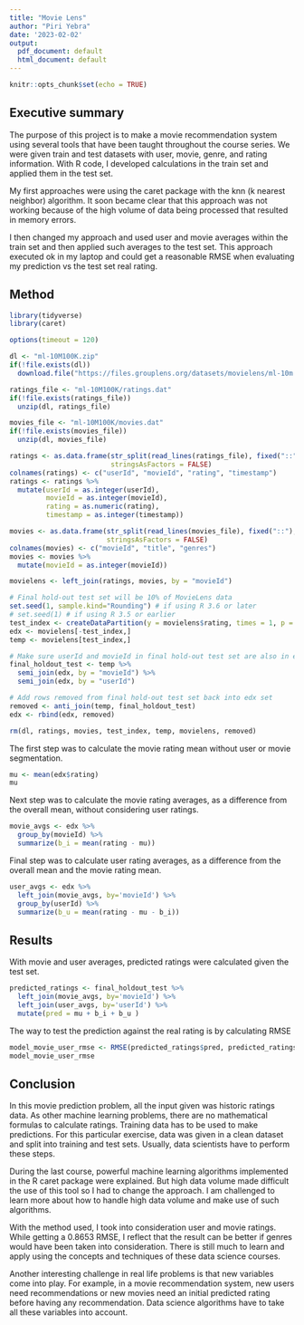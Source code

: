 ---
title: "Movie Lens"
author: "Piri Yebra"
date: '2023-02-02'
output:
  pdf_document: default
  html_document: default
---

```{r setup, include=FALSE}
knitr::opts_chunk$set(echo = TRUE)
```

## Executive summary

The purpose of this project is to make a movie recommendation system using several tools that have been taught throughout the course series. We were given train and test datasets with user, movie, genre, and rating information. With R code, I developed calculations in the train set and applied them in the test set. 

My first approaches were using the caret package with the knn (k nearest neighbor) algorithm. It soon became clear that this approach was not working because of the high volume of data being processed that resulted in memory errors.

I then changed my approach and used user and movie averages within the train set and then applied such averages to the test set. This approach executed ok in my laptop and could get a reasonable RMSE when evaluating my prediction vs the test set real rating.

## Method

```{r Initial code, echo=FALSE, include=FALSE}

library(tidyverse)
library(caret)

options(timeout = 120)

dl <- "ml-10M100K.zip"
if(!file.exists(dl))
  download.file("https://files.grouplens.org/datasets/movielens/ml-10m.zip", dl)

ratings_file <- "ml-10M100K/ratings.dat"
if(!file.exists(ratings_file))
  unzip(dl, ratings_file)

movies_file <- "ml-10M100K/movies.dat"
if(!file.exists(movies_file))
  unzip(dl, movies_file)

ratings <- as.data.frame(str_split(read_lines(ratings_file), fixed("::"), simplify = TRUE),
                         stringsAsFactors = FALSE)
colnames(ratings) <- c("userId", "movieId", "rating", "timestamp")
ratings <- ratings %>%
  mutate(userId = as.integer(userId),
         movieId = as.integer(movieId),
         rating = as.numeric(rating),
         timestamp = as.integer(timestamp))

movies <- as.data.frame(str_split(read_lines(movies_file), fixed("::"), simplify = TRUE),
                        stringsAsFactors = FALSE)
colnames(movies) <- c("movieId", "title", "genres")
movies <- movies %>%
  mutate(movieId = as.integer(movieId))

movielens <- left_join(ratings, movies, by = "movieId")

# Final hold-out test set will be 10% of MovieLens data
set.seed(1, sample.kind="Rounding") # if using R 3.6 or later
# set.seed(1) # if using R 3.5 or earlier
test_index <- createDataPartition(y = movielens$rating, times = 1, p = 0.1, list = FALSE)
edx <- movielens[-test_index,]
temp <- movielens[test_index,]

# Make sure userId and movieId in final hold-out test set are also in edx set
final_holdout_test <- temp %>% 
  semi_join(edx, by = "movieId") %>%
  semi_join(edx, by = "userId")

# Add rows removed from final hold-out test set back into edx set
removed <- anti_join(temp, final_holdout_test)
edx <- rbind(edx, removed)

rm(dl, ratings, movies, test_index, temp, movielens, removed)

```


The first step was to calculate the movie rating mean without user or movie segmentation.

```{r mu}
mu <- mean(edx$rating)
mu
```

Next step was to calculate the movie rating averages, as a difference from the overall mean, without considering user ratings.

```{r movie_avgs}
movie_avgs <- edx %>% 
  group_by(movieId) %>% 
  summarize(b_i = mean(rating - mu))
```

Final step was to calculate user rating averages, as a difference from the overall mean and the movie rating mean.

```{r user_avgs}
user_avgs <- edx %>% 
  left_join(movie_avgs, by='movieId') %>%
  group_by(userId) %>%
  summarize(b_u = mean(rating - mu - b_i))
```

## Results

With movie and user averages, predicted ratings were calculated given the test set.

```{r predictions}
predicted_ratings <- final_holdout_test %>% 
  left_join(movie_avgs, by='movieId') %>%
  left_join(user_avgs, by='userId') %>%
  mutate(pred = mu + b_i + b_u ) 
```

The way to test the prediction against the real rating is by calculating RMSE

```{r RMSE}
model_movie_user_rmse <- RMSE(predicted_ratings$pred, predicted_ratings$rating)
model_movie_user_rmse
```

## Conclusion

In this movie prediction problem, all the input given was historic ratings data. As other machine learning problems, there are no mathematical formulas to calculate ratings. Training data has to be used to make predictions. For this particular exercise, data was given in a clean dataset and split into training and test sets. Usually, data scientists have to perform these steps. 

During the last course, powerful machine learning algorithms implemented in the R caret package were explained. But high data volume made difficult the use of this tool so I had to change the approach. I am challenged to learn more about how to handle high data volume and make use of such algorithms.

With the method used, I took into consideration user and movie ratings. While getting a 0.8653 RMSE, I reflect that the result can be better if genres would have been taken into consideration. There is still much to learn and apply using the concepts and techniques of these data science courses.

Another interesting challenge in real life problems is that new variables come into play. For example, in a movie recommendation system, new users need recommendations or new movies need an initial predicted rating before having any recommendation. Data science algorithms have to take all these variables into account.
